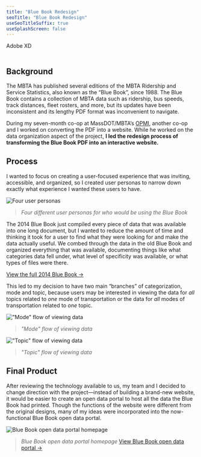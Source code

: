 ```yaml
---
title: "Blue Book Redesign"
seoTitle: "Blue Book Redesign"
useSeoTitleSuffix: true
useSplashScreen: false
---
```




<Underlining highlight>Adobe XD</Underlining>
<br />
<br />


## Background

The MBTA has published several editions of the MBTA Ridership and Service Statistics, also known as the “Blue Book”, since 1988. The Blue Book contains a collection of MBTA data such as ridership, bus speeds, track distances, fleet rosters, and more, but its updates have been inconsistent and its lengthy PDF format was inconvenient to navigate.

During my seven-month co-op at MassDOT/MBTA’s <a href="https://www.mass.gov/transportation-performance" target="_blank">OPMI</a>, another co-op and I worked on converting the PDF into a website. While he worked on the data organization aspect of the project, **I led the redesign process of transforming the Blue Book PDF into an interactive website.**

## Process

I wanted to focus on creating a user-focused experience that was inviting, accessible, and organized, so I created user personas to narrow down exactly what experience I wanted these users to have.

![Four user personas](./personas.png)
> *Four different user personas for who would be using the Blue Book*

The 2014 Blue Book just compiled every piece of data that was available into one long document, but I wanted to reduce the amount of time and thinking it took for a user to find what they were looking for and make the data actually useful. We combed through the data in the old Blue Book and organized everything that was available, documenting things like what categories data fell under, what level of specificity was available, or what types of files were there.

<a href="https://old.mbta.com/uploadedfiles/documents/2014%20BLUEBOOK%2014th%20Edition(1).pdf" target="_blank">View the full 2014 Blue Book &#8594;</a>

This led to my decision to have two main “branches” of categorization, mode and topic, because users may be interested in viewing the data for *all* topics related to *one* mode of transportation or the data for *all* modes of transportation related to *one* topic.

!["Mode" flow of viewing data](./wireframes-modes.png)
> *"Mode" flow of viewing data*

!["Topic" flow of viewing data](./wireframes-topics.png)
> *"Topic" flow of viewing data*

## Final Product

After reviewing the technology available to us, my team and I decided to change direction with the project—instead of building a brand-new website, it would be easier to create an open data portal to host all the data the Blue Book had printed. Though the functions of the website were different from the original designs, many of my ideas were incorporated into the now-functional Blue Book open data portal.

![Blue Book open data portal homepage](./bb.png)
> *Blue Book open data portal homepage*
 <a href="https://mbta-massdot.opendata.arcgis.com/" target="_blank">View Blue Book open data portal &#8594;</a> 

